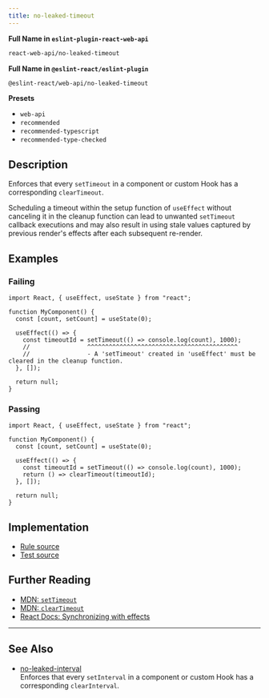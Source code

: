 ```yaml
---
title: no-leaked-timeout
---
```


**Full Name in `eslint-plugin-react-web-api`**

```sh copy
react-web-api/no-leaked-timeout
```

**Full Name in `@eslint-react/eslint-plugin`**

```sh copy
@eslint-react/web-api/no-leaked-timeout
```

**Presets**

- `web-api`
- `recommended`
- `recommended-typescript`
- `recommended-type-checked`

## Description

Enforces that every `setTimeout` in a component or custom Hook has a corresponding `clearTimeout`.

Scheduling a timeout within the setup function of `useEffect` without canceling it in the cleanup function can lead to unwanted `setTimeout` callback executions and may also result in using stale values captured by previous render's effects after each subsequent re-render.

## Examples

### Failing

```tsx
import React, { useEffect, useState } from "react";

function MyComponent() {
  const [count, setCount] = useState(0);

  useEffect(() => {
    const timeoutId = setTimeout(() => console.log(count), 1000);
    //                ^^^^^^^^^^^^^^^^^^^^^^^^^^^^^^^^^^^^^^^^^^
    //                - A 'setTimeout' created in 'useEffect' must be cleared in the cleanup function.
  }, []);

  return null;
}
```

### Passing

```tsx
import React, { useEffect, useState } from "react";

function MyComponent() {
  const [count, setCount] = useState(0);

  useEffect(() => {
    const timeoutId = setTimeout(() => console.log(count), 1000);
    return () => clearTimeout(timeoutId);
  }, []);

  return null;
}
```

## Implementation

- [Rule source](https://github.com/Rel1cx/eslint-react/tree/main/packages/plugins/eslint-plugin-react-web-api/src/rules/no-leaked-timeout.ts)
- [Test source](https://github.com/Rel1cx/eslint-react/tree/main/packages/plugins/eslint-plugin-react-web-api/src/rules/no-leaked-timeout.spec.ts)

## Further Reading

- [MDN: `setTimeout`](https://developer.mozilla.org/en-US/docs/Web/API/setTimeout)
- [MDN: `clearTimeout`](https://developer.mozilla.org/en-US/docs/Web/API/clearTimeout)
- [React Docs: Synchronizing with effects](https://react.dev/learn/synchronizing-with-effects#putting-it-all-together)

---

## See Also

- [no-leaked-interval](./web-api-no-leaked-interval)\
  Enforces that every `setInterval` in a component or custom Hook has a corresponding `clearInterval`.
